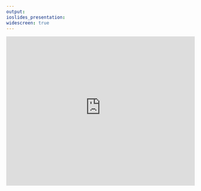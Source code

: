 ```yaml
---
output:
ioslides_presentation:
widescreen: true
---
```

<iframe src="https://easytoremember.shinyapps.io/public_policy/" style="border: none; width: 100%; height: 400px"></iframe>

